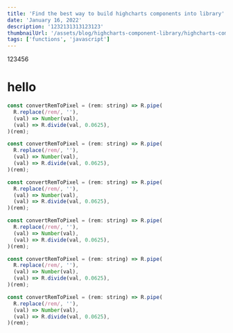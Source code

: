 ```yaml
---
title: 'Find the best way to build highcharts components into library'
date: 'January 16, 2022'
description: '1232131313123123'
thumbnailUrl: '/assets/blog/highcharts-component-library/highcharts-component-library.jpeg'
tags: ['functions', 'javascript']
---
```



123456

# hello

```js
const convertRemToPixel = (rem: string) => R.pipe(
  R.replace(/rem/, ''),
  (val) => Number(val),
  (val) => R.divide(val, 0.0625),
)(rem);
```

```js
const convertRemToPixel = (rem: string) => R.pipe(
  R.replace(/rem/, ''),
  (val) => Number(val),
  (val) => R.divide(val, 0.0625),
)(rem);
```

```js
const convertRemToPixel = (rem: string) => R.pipe(
  R.replace(/rem/, ''),
  (val) => Number(val),
  (val) => R.divide(val, 0.0625),
)(rem);
```

```js
const convertRemToPixel = (rem: string) => R.pipe(
  R.replace(/rem/, ''),
  (val) => Number(val),
  (val) => R.divide(val, 0.0625),
)(rem);
```

```js
const convertRemToPixel = (rem: string) => R.pipe(
  R.replace(/rem/, ''),
  (val) => Number(val),
  (val) => R.divide(val, 0.0625),
)(rem);
```

```js
const convertRemToPixel = (rem: string) => R.pipe(
  R.replace(/rem/, ''),
  (val) => Number(val),
  (val) => R.divide(val, 0.0625),
)(rem);
```